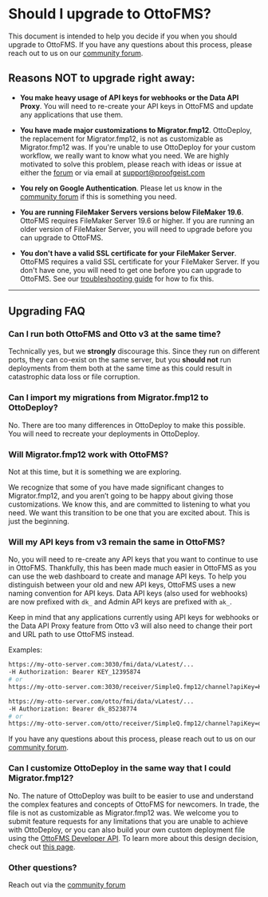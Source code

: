 # Should I upgrade to OttoFMS?

This document is intended to help you decide if you when you should upgrade to OttoFMS. If you have any questions about this process, please reach out to us on our [community forum](https://community.proofgeist.com/).

## Reasons NOT to upgrade right away:

- **You make heavy usage of API keys for webhooks or the Data API Proxy**. You will need to re-create your API keys in OttoFMS and update any applications that use them.

- **You have made major customizations to Migrator.fmp12**. OttoDeploy, the replacement for Migrator.fmp12, is not as customizable as Migrator.fmp12 was. If you're unable to use OttoDeploy for your custom workflow, we really want to know what you need. We are highly motivated to solve this problem, please reach with ideas or issue at either the [forum](https://community.proofgeist.com) or via email at support@proofgeist.com

- **You rely on Google Authentication**. Please let us know in the [community forum](https://community.proofgeist.com/) if this is something you need.

- **You are running FileMaker Servers versions below FileMaker 19.6**. OttoFMS requires FileMaker Server 19.6 or higher. If you are running an older version of FileMaker Server, you will need to upgrade before you can upgrade to OttoFMS.

- **You don't have a valid SSL certificate for your FileMaker Server**. OttoFMS requires a valid SSL certificate for your FileMaker Server. If you don't have one, you will need to get one before you can upgrade to OttoFMS. See our [troubleshooting guide](/ottofms-troubleshooting#nothings-working-and-my-server-doesnt-have-a-valid-ssl-certificate) for how to fix this.

---

## Upgrading FAQ

### Can I run both OttoFMS and Otto v3 at the same time?

Technically yes, but we **strongly** discourage this. Since they run on different ports, they can co-exist on the same server, but you **should not** run deployments from them both at the same time as this could result in catastrophic data loss or file corruption.

### Can I import my migrations from Migrator.fmp12 to OttoDeploy?

No. There are too many differences in OttoDeploy to make this possible. You will need to recreate your deployments in OttoDeploy.

### Will Migrator.fmp12 work with OttoFMS?

Not at this time, but it is something we are exploring.

We recognize that some of you have made significant changes to Migrator.fmp12, and you aren’t going to be happy about giving those customizations. We know this, and are committed to listening to what you need. We want this transition to be one that you are excited about. This is just the beginning.

### Will my API keys from v3 remain the same in OttoFMS?

No, you will need to re-create any API keys that you want to continue to use in OttoFMS. Thankfully, this has been made much easier in OttoFMS as you can use the web dashboard to create and manage API keys. To help you distinguish between your old and new API keys, OttoFMS uses a new naming convention for API keys. Data API keys (also used for webhooks) are now prefixed with `dk_` and Admin API keys are prefixed with `ak_`.

Keep in mind that any applications currently using API keys for webhooks or the Data API Proxy feature from Otto v3 will also need to change their port and URL path to use OttoFMS instead.

Examples:

```bash filename="Otto v3"
https://my-otto-server.com:3030/fmi/data/vLatest/...
-H Authorization: Bearer KEY_12395874
# or
https://my-otto-server.com:3030/receiver/SimpleQ.fmp12/channel?apiKey=KEY_12395874
```

```bash filename="OttoFMS"
https://my-otto-server.com/otto/fmi/data/vLatest/...
-H Authorization: Bearer dk_85238774
# or
https://my-otto-server.com/otto/receiver/SimpleQ.fmp12/channel?apiKey=dk_85238774
```

If you have any questions about this process, please reach out to us on our [community forum](https://community.proofgeist.com/).

### Can I customize OttoDeploy in the same way that I could Migrator.fmp12?

No. The nature of OttoDeploy was built to be easier to use and understand the complex features and concepts of OttoFMS for newcomers. In trade, the file is not as customizable as Migrator.fmp12 was. We welcome you to submit feature requests for any limitations that you are unable to achieve with OttoDeploy, or you can also build your own custom deployment file using the [OttoFMS Developer API](/apidoc). To learn more about this design decision, check out [this page](/hybrid-app).

### Other questions?

Reach out via the [community forum](https://community.proofgeist.com/)
